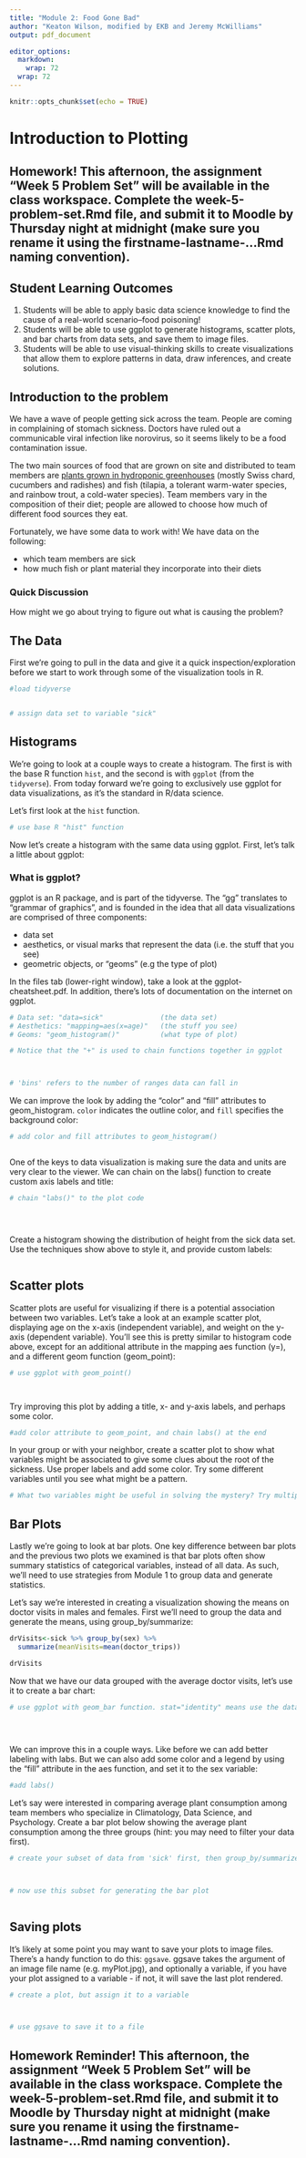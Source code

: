 ```yaml
---
title: "Module 2: Food Gone Bad"
author: "Keaton Wilson, modified by EKB and Jeremy McWilliams"
output: pdf_document

editor_options: 
  markdown: 
    wrap: 72
  wrap: 72
---
```


```r
knitr::opts_chunk$set(echo = TRUE)
```

# Introduction to Plotting

## Homework! This afternoon, the assignment "Week 5 Problem Set" will be available in the class workspace. Complete the week-5-problem-set.Rmd file, and submit it to Moodle by Thursday night at midnight (make sure you rename it using the firstname-lastname-...Rmd naming convention).

## Student Learning Outcomes

1.  Students will be able to apply basic data science knowledge to find
    the cause of a real-world scenario--food poisoning!
2.  Students will be able to use ggplot to generate histograms, scatter
    plots, and bar charts from data sets, and save them to image files.
3.  Students will be able to use visual-thinking skills to create
    visualizations that allow them to explore patterns in data, draw
    inferences, and create solutions.

## Introduction to the problem

We have a wave of people getting sick across the team. People are coming
in complaining of stomach sickness. Doctors have ruled out a
communicable viral infection like norovirus, so it seems likely to be a
food contamination issue.

The two main sources of food that are grown on site and distributed to
team members are [plants grown in hydroponic
greenhouses](https://thespoon.tech/scientists-in-antarctica-grow-food-without-soil-or-sunlight-get-ready-mars/)
(mostly Swiss chard, cucumbers and radishes) and fish (tilapia, a
tolerant warm-water species, and rainbow trout, a cold-water species).
Team members vary in the composition of their diet; people are allowed
to choose how much of different food sources they eat.

Fortunately, we have some data to work with! We have data on the
following:

-   which team members are sick
-   how much fish or plant material they incorporate into their diets

### Quick Discussion

How might we go about trying to figure out what is causing the problem?

## The Data

First we're going to pull in the data and give it a quick
inspection/exploration before we start to work through some of the
visualization tools in R.

```r
#load tidyverse


# assign data set to variable "sick"


```

## Histograms

We're going to look at a couple ways to create a histogram. The first is
with the base R function `hist`, and the second is with `ggplot` (from
the `tidyverse`). From today forward we're going to exclusively use
ggplot for data visualizations, as it's the standard in R/data science.

Let's first look at the `hist` function.

```r
# use base R "hist" function


```

Now let's create a histogram with the same data using ggplot. First,
let's talk a little about ggplot:

### What is ggplot?

ggplot is an R package, and is part of the tidyverse. The "gg"
translates to "grammar of graphics", and is founded in the idea that all
data visualizations are comprised of three components:

-   data set
-   aesthetics, or visual marks that represent the data (i.e. the stuff
    that you see)
-   geometric objects, or "geoms" (e.g the type of plot)

In the files tab (lower-right window), take a look at the
ggplot-cheatsheet.pdf. In addition, there's lots of documentation on the
internet on ggplot.

```r

# Data set: "data=sick"              (the data set)
# Aesthetics: "mapping=aes(x=age)"   (the stuff you see)
# Geoms: "geom_histogram()"          (what type of plot)

# Notice that the "+" is used to chain functions together in ggplot



# 'bins' refers to the number of ranges data can fall in
```

We can improve the look by adding the "color" and "fill" attributes to
geom_histogram. `color` indicates the outline color, and `fill`
specifies the background color:

```r
# add color and fill attributes to geom_histogram()



```

One of the keys to data visualization is making sure the data and units
are very clear to the viewer. We can chain on the labs() function to
create custom axis labels and title:

```r

# chain "labs()" to the plot code





```

Create a histogram showing the distribution of height from the sick data
set. Use the techniques show above to style it, and provide custom
labels:

```r




```

## Scatter plots

Scatter plots are useful for visualizing if there is a potential
association between two variables. Let's take a look at an example
scatter plot, displaying age on the x-axis (independent variable), and
weight on the y-axis (dependent variable). You'll see this is pretty
similar to histogram code above, except for an additional attribute in
the mapping aes function (y=), and a different geom function
(geom_point):

```r

# use ggplot with geom_point()




```

Try improving this plot by adding a title, x- and y-axis labels, and
perhaps some color.

```r

#add color attribute to geom_point, and chain labs() at the end


```

In your group or with your neighbor, create a scatter plot to show what
variables might be associated to give some clues about the root of the
sickness. Use proper labels and add some color. Try some different
variables until you see what might be a pattern.

```r

# What two variables might be useful in solving the mystery? Try multiple combinations if needed.


```

## Bar Plots

Lastly we're going to look at bar plots. One key difference between bar
plots and the previous two plots we examined is that bar plots often
show summary statistics of categorical variables, instead of all data.
As such, we'll need to use strategies from Module 1 to group data and
generate statistics.

Let's say we're interested in creating a visualization showing the means
on doctor visits in males and females. First we'll need to group the
data and generate the means, using group_by/summarize:

```r

drVisits<-sick %>% group_by(sex) %>%
  summarize(meanVisits=mean(doctor_trips))

drVisits

```

Now that we have our data grouped with the average doctor visits, let's
use it to create a bar chart:

```r

# use ggplot with geom_bar function. stat="identity" means use the data values from the data set for the y-axis, rather than count




```

## 

We can improve this in a couple ways. Like before we can add better
labeling with labs. But we can also add some color and a legend by using
the "fill" attribute in the aes function, and set it to the sex
variable:

```r

#add labs()


```

Let's say were interested in comparing average plant consumption among
team members who specialize in Climatology, Data Science, and
Psychology. Create a bar plot below showing the average plant
consumption among the three groups (hint: you may need to filter your
data first).

```r

# create your subset of data from 'sick' first, then group_by/summarize



# now use this subset for generating the bar plot



```

## Saving plots

It's likely at some point you may want to save your plots to image
files. There's a handy function to do this: `ggsave`. ggsave takes the
argument of an image file name (e.g. myPlot.jpg), and optionally a
variable, if you have your plot assigned to a variable - if not, it will
save the last plot rendered.

```r

# create a plot, but assign it to a variable



# use ggsave to save it to a file


```

## Homework Reminder! This afternoon, the assignment "Week 5 Problem Set" will be available in the class workspace. Complete the week-5-problem-set.Rmd file, and submit it to Moodle by Thursday night at midnight (make sure you rename it using the firstname-lastname-...Rmd naming convention).
